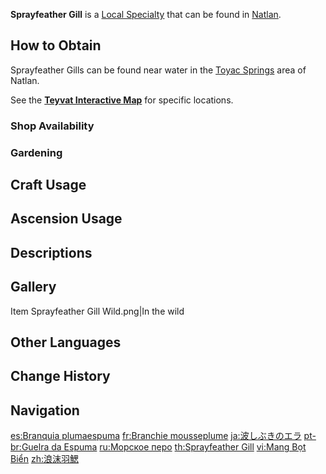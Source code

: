 {{Item Infobox
|id           = 101247
|image        = Item Sprayfeather Gill.png
|type         = Local Specialty (Natlan)
|group        = Local Specialties
|invCategory  = Materials
|description  = A special feather-shaped species of plant that grows by the seaside. It looks kind of like a seagrass but is in truth a soft-bodied aquatic coral with a unique shape.
|source1      = Found in [[Natlan]]
|source2      = [[Gardening]] with [[A Path of Value: Orderly Meadow|Orderly Meadow]]
|source3      = <!--{{Sold By|{{subst:#titleparts:{{subst:PAGENAME}}}}}}-->

}}
'''Sprayfeather Gill''' is a [[Local Specialty]] that can be found in [[Natlan]].

==How to Obtain==
Sprayfeather Gills can be found near water in the [[Toyac Springs]] area of Natlan.

See the '''[https://webstatic-sea.mihoyo.com/app/ys-map-sea/index.html#/map/2?shown_types=611 Teyvat Interactive Map]''' for specific locations.

===Shop Availability===
{{Shop Availability}}

===Gardening===
{{Recipe
|Sprayfeather Gill Seed = 1
|sort = Sprayfeather Gill Seed
|time = 2d 22h
|type = Orderly Meadow
}}

==Craft Usage==
{{Craft Usage}}

==Ascension Usage==
{{Ascension Usage}}

==Descriptions==
{{Description|A special feather-shaped species of plant that grows by the seaside. It looks kind of like a seagrass but is in truth a soft-bodied aquatic coral with a unique shape.<br>It is said that the Koholasaurs of the People of the Springs love to snack upon them.|[[Archive]]}}

==Gallery==
<gallery>
Item Sprayfeather Gill Wild.png|In the wild
</gallery>

==Other Languages==
{{Other Languages
|en       = Sprayfeather Gill
|zhs      = 浪沫羽鳃
|zhs_rm   = Làngmò Yǔ Sāi
|zht      = 浪沫羽鰓
|zht_rm   = 
|zh_tl    = 
|ja       = 波しぶきのエラ
|ja_rm    = Namishibuki no Era
|ja_tl    = 
|ko       = 물보라깃 산호
|ko_tl    = 
|es       = Branquia plumaespuma
|es_tl    = Foamfeather Gill
|fr       = Branchie mousseplume
|fr_tl    = Foamfeather Gill
|ru       = Морское перо
|ru_tl    = Sea Feather
|th       = Sprayfeather Gill
|vi       = Mang Bọt Biển
|vi_tl    = Seafoam Gill
|de       = Gischtfeder-Kieme
|de_tl    = Sprayfeather Gill
|id       = Sprayfeather Gill
|pt       = Guelra da Espuma
|pt_tl    = 
|tr       = Tüylü Solungaç
|tr_tl    = 
|it       = Branchia Irropiuma
|it_tl    = 
}}

==Change History==
{{Change History|5.0}}
<!--
==References==
{{Reflist}}
-->
==Navigation==
{{Material Navbox|Local Specialties}}

[[es:Branquia plumaespuma]]
[[fr:Branchie mousseplume]]
[[ja:波しぶきのエラ]]
[[pt-br:Guelra da Espuma]]
[[ru:Морское перо]]
[[th:Sprayfeather Gill]]
[[vi:Mang Bọt Biển]]
[[zh:浪沫羽鰓]]